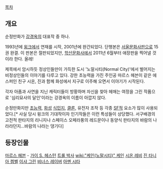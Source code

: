 [[목차]]

== 개요 ==
순정만화가 [[강경옥]]의 대표작 중 하나.

1993년에 [[윙크]]에서 연재를 시작, 2001년에 완간되었다. 단행본은 [[서울문화사]]판으로 15권 완결. 이 판본은 절판되었지만, [[학산문화사]]에서 2011년 6월부터 애장판을 찍어낼 것이라 한다. 올레!

제목에서 암시하듯 정상인들만이 가득한 도시 '노말시티(Normal City)'에서 벌어지는 비정상인들의 이야기를 다루고 있다. 강한 초능력을 가진 주인공 마르스 헤븐이 같은 에스퍼인 친구 시온, 진과 함께 화성에서 지구로 이주해 오면서 이야기가 시작된다. 

각자 아픔과 사연을 지닌 캐릭터들이 방황하며 자신을 찾아 헤매는 여정을 그린 작품으로 '심리묘사의 달인'이라는 강경옥의 이름이 아깝지 않다. 

순정만화지만 [[초능력]], [[화성]] [[식민지]], [[클론]], 유전자 조작 등 각종 [[SF]]적 요소가 많이 사용되었다.[* 사실 당시 윙크의 기대작이자 인기작들은 이런 특성들이 상당했다. 서구배경의 고전적 판타지의 리니지나 스페이스 오페라풍의 레드문이나 동양식 판타지의 바람의 나라라던지...바람의 나라는 댕기다]

== 등장인물 ==
[[마르스 헤븐]] - [[가이 S. 헤스턴]]
[[트롤 박사]]
[[wiki:"케인(노말시티)" 케인]]
[[시온 레비]]
[[진 타니아 켐벨]]
[[이샤 그린]]
[[비너스 레이버]]
[[아멘 시타]]
